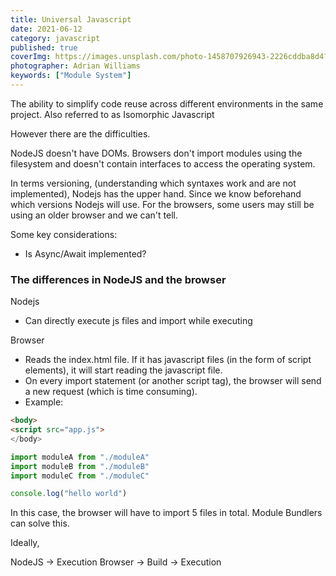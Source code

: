 ```yaml
---
title: Universal Javascript
date: 2021-06-12
category: javascript
published: true
coverImg: https://images.unsplash.com/photo-1458707926943-2226cddba8d4?ixlib=rb-1.2.1&ixid=MnwxMjA3fDB8MHxwaG90by1wYWdlfHx8fGVufDB8fHx8&auto=format&fit=crop&w=1650&q=80
photographer: Adrian Williams
keywords: ["Module System"]
---
```


The ability to simplify code reuse across different environments in the same project.
Also referred to as Isomorphic Javascript

However there are the difficulties.

NodeJS doesn't have DOMs.
Browsers don't import modules using the filesystem and doesn't contain interfaces to access the operating system.

In terms versioning, (understanding which syntaxes work and are not implemented), Nodejs has the upper hand.
Since we know beforehand which versions Nodejs will use.
For the browsers, some users may still be using an older browser and we can't tell.

Some key considerations:

- Is Async/Await implemented?

### The differences in NodeJS and the browser

Nodejs

- Can directly execute js files and import while executing

Browser

- Reads the index.html file. If it has javascript files (in the form of script elements), it will start reading the javascript file.
- On every import statement (or another script tag), the browser will send a new request (which is time consuming).
- Example:

```html
<body>
<script src="app.js">
</body>
```

```js
import moduleA from "./moduleA"
import moduleB from "./moduleB"
import moduleC from "./moduleC"

console.log("hello world")
```

In this case, the browser will have to import 5 files in total.
Module Bundlers can solve this.

Ideally,

NodeJS -> Execution
Browser -> Build -> Execution
